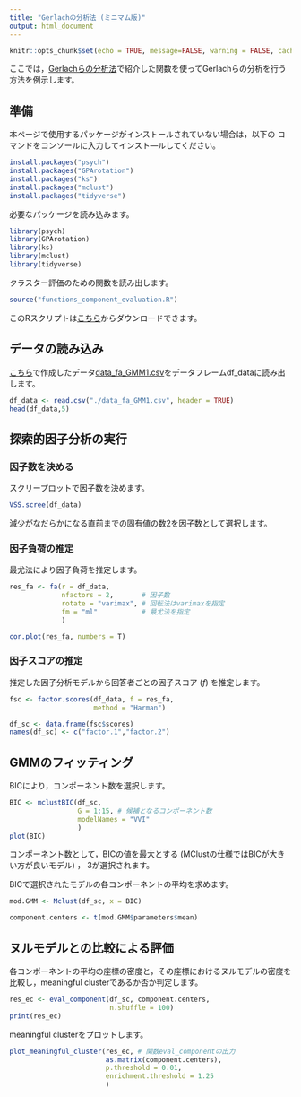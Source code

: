 ```yaml
---
title: "Gerlachの分析法 (ミニマム版)"
output: html_document
---
```


```r
knitr::opts_chunk$set(echo = TRUE, message=FALSE, warning = FALSE, cache = TRUE)
```

ここでは，[Gerlachらの分析法](fa_GMM_kd.html)で紹介した関数を使ってGerlachらの分析を行う方法を例示します。

## 準備

本ページで使用するパッケージがインストールされていない場合は，以下の
コマンドをコンソールに入力してインスト―ルしてください。
```r
install.packages("psych")
install.packages("GPArotation")
install.packages("ks")
install.packages("mclust")
install.packages("tidyverse")
```

必要なパッケージを読み込みます。
```r
library(psych)
library(GPArotation)
library(ks)
library(mclust)
library(tidyverse)
```

クラスター評価のための関数を読み出します。
```r
source("functions_component_evaluation.R")
```
このRスクリプトは[こちら](https://kkatahira.github.io/personality/functions_component_evaluation.R)からダウンロードできます。

## データの読み込み
[こちら](fa_GMM_kd.html)で作成したデータ[data_fa_GMM1.csv](https://kkatahira.github.io/personality/data_fa_GMM1.csv)をデータフレームdf_dataに読み出します。
```r
df_data <- read.csv("./data_fa_GMM1.csv", header = TRUE)
head(df_data,5)
```


## 探索的因子分析の実行

### 因子数を決める

スクリープロットで因子数を決めます。

```r
VSS.scree(df_data)
```
減少がなだらかになる直前までの固有値の数2を因子数として選択します。


### 因子負荷の推定

最尤法により因子負荷を推定します。

```r
res_fa <- fa(r = df_data, 
             nfactors = 2,       # 因子数
             rotate = "varimax", # 回転法はvarimaxを指定
             fm = "ml"           # 最尤法を指定
             )

cor.plot(res_fa, numbers = T)
```

### 因子スコアの推定

推定した因子分析モデルから回答者ごとの因子スコア ($f$) を推定します。

```r
fsc <- factor.scores(df_data, f = res_fa, 
                     method = "Harman")

df_sc <- data.frame(fsc$scores)
names(df_sc) <- c("factor.1","factor.2")
```

## GMMのフィッティング

BICにより，コンポーネント数を選択します。

```r
BIC <- mclustBIC(df_sc, 
                 G = 1:15, # 候補となるコンポーネント数
                 modelNames = "VVI"
                 )
plot(BIC)
```

コンポーネント数として，BICの値を最大とする (MClustの仕様ではBICが大きい方が良いモデル) ，
3が選択されます。

BICで選択されたモデルの各コンポーネントの平均を求めます。

```r
mod.GMM <- Mclust(df_sc, x = BIC)

component.centers <- t(mod.GMM$parameters$mean)
```
## ヌルモデルとの比較による評価

各コンポーネントの平均の座標の密度と，その座標におけるヌルモデルの密度を比較し，meaningful clusterであるか否か判定します。

```r
res_ec <- eval_component(df_sc, component.centers, 
                         n.shuffle = 100) 
print(res_ec)
```

meaningful clusterをプロットします。

```r
plot_meaningful_cluster(res_ec, # 関数eval_componentの出力
                        as.matrix(component.centers), 
                        p.threshold = 0.01, 
                        enrichment.threshold = 1.25
                        )
```
